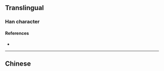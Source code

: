 {{character info}}
==Translingual==

===Han character===
{{Han char|rn=9|rad=人|as=08|sn=10|four=|canj=OWLN|ids=⿰亻罗}}

====References====
* {{Han ref|kx=0109.171|uh=3469|ud=13417}}

----

==Chinese==
{{zh-see|儸}}